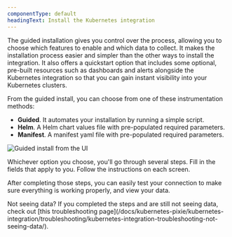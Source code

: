 ```yaml
---
componentType: default
headingText: Install the Kubernetes integration
---
```





The guided installation gives you control over the process, allowing you to choose which features to enable and which data to collect. It makes the installation process easier and simpler than the other ways to install the integration. It also offers a quickstart option that includes some optional, pre-built resources such as dashboards and alerts alongside the Kubernetes integration so that you can gain instant visibility into your Kubernetes clusters.

From the guided install, you can choose from one of these instrumentation methods:

* **Guided**. It automates your installation by running a simple script.
* **Helm**. A Helm chart values file with pre-populated required parameters.
* **Manifest**. A manifest yaml file with pre-populated required parameters.

<img
    title="Guided install from the UI"
    alt="Guided install from the UI"
    src={kubernetesGuidedInstall}
/>

Whichever option you choose, you'll go through several steps. Fill in the fields that apply to you. Follow the instructions on each screen. 

After completing those steps, you can easily test your connection to make sure everything is working properly, and view your data.


<Callout variant="tip">
    Not seeing data? If you completed the steps and are still not seeing data, check out [this troubleshooting page](/docs/kubernetes-pixie/kubernetes-integration/troubleshooting/kubernetes-integration-troubleshooting-not-seeing-data/).
</Callout>